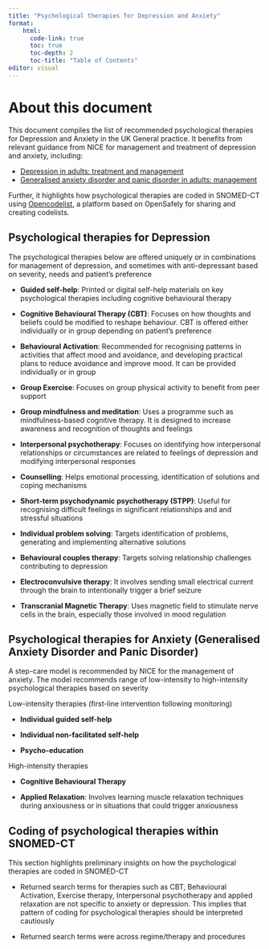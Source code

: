 ```yaml
---
title: "Psychological therapies for Depression and Anxiety"
format: 
    html:
      code-link: true
      toc: true 
      toc-depth: 2
      toc-title: "Table of Contents"
editor: visual
---
```


# About this document

This document compiles the list of recommended psychological therapies for Depression and Anxiety in the UK General practice. It benefits from relevant guidance from NICE for management and treatment of depression and anxiety, including:

-   [Depression in adults: treatment and management](https://www.nice.org.uk/guidance/ng222/chapter/Recommendations)
-   [Generalised anxiety disorder and panic disorder in adults: management](https://www.nice.org.uk/guidance/cg113/chapter/Recommendations)

Further, it highlights how psychological therapies are coded in SNOMED-CT using [Opencodelist](https://www.opencodelists.org), a platform based on OpenSafely for sharing and creating codelists.

## Psychological therapies for Depression

The psychological therapies below are offered uniquely or in combinations for management of depression, and sometimes with anti-depressant based on severity, needs and patient's preference

-   **Guided self-help**: Printed or digital self-help materials on key psychological therapies including cognitive behavioural therapy

-   **Cognitive Behavioural Therapy (CBT)**: Focuses on how thoughts and beliefs could be modified to reshape behaviour. CBT is offered either individually or in group depending on patient's preference

-   **Behavioural Activation**: Recommended for recognising patterns in activities that affect mood and avoidance, and developing practical plans to reduce avoidance and improve mood. It can be provided individually or in group

-   **Group Exercise**: Focuses on group physical activity to benefit from peer support

-   **Group mindfulness and meditation**: Uses a programme such as mindfulness-based cognitive therapy. It is designed to increase awareness and recognition of thoughts and feelings

-   **Interpersonal psychotherapy**: Focuses on identifying how interpersonal relationships or circumstances are related to feelings of depression and modifying interpersonal responses

-   **Counselling**: Helps emotional processing, identification of solutions and coping mechanisms

-   **Short-term psychodynamic psychotherapy (STPP)**: Useful for recognising difficult feelings in significant relationships and and stressful situations

-   **Individual problem solving**: Targets identification of problems, generating and implementing alternative solutions

-   **Behavioural couples therapy**: Targets solving relationship challenges contributing to depression

-   **Electroconvulsive therapy**: It involves sending small electrical current through the brain to intentionally trigger a brief seizure

-   **Transcranial Magnetic Therapy**: Uses magnetic field to stimulate nerve cells in the brain, especially those involved in mood regulation

## Psychological therapies for Anxiety (Generalised Anxiety Disorder and Panic Disorder)

A step-care model is recommended by NICE for the management of anxiety. The model recommends range of low-intensity to high-intensity psychological therapies based on severity

Low-intensity therapies (first-line intervention following monitoring)

-   **Individual guided self-help**

-   **Individual non-facilitated self-help**

-   **Psycho-education**

High-intensity therapies

-   **Cognitive Behavioural Therapy**

-   **Applied Relaxation**: Involves learning muscle relaxation techniques during anxiousness or in situations that could trigger anxiousness

## Coding of psychological therapies within SNOMED-CT

This section highlights preliminary insights on how the psychological therapies are coded in SNOMED-CT

-   Returned search terms for therapies such as CBT, Behavioural Activation, Exercise therapy, Interpersonal psychotherapy and applied relaxation are not specific to anxiety or depression. This implies that pattern of coding for psychological therapies should be interpreted cautiously

-   Returned search terms were across regime/therapy and procedures

